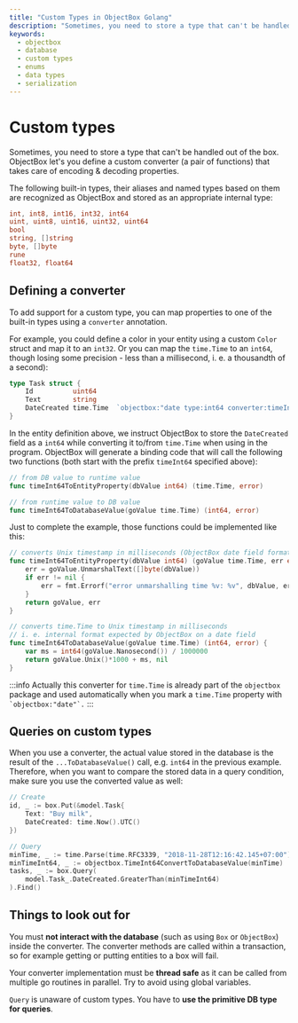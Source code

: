 ```yaml
---
title: "Custom Types in ObjectBox Golang"
description: "Sometimes, you need to store a type that can't be handled out of the box. ObjectBox let's you define a custom converter (a pair of functions) that takes care..."
keywords:
  - objectbox
  - database
  - custom types
  - enums
  - data types
  - serialization
---
```








<TechnicalArticleSchema
  headline="Custom Types in ObjectBox Golang"
  description="Sometimes, you need to store a type that can't be handled out of the box. ObjectBox let's you define a custom converter (a pair of functions) that takes care..."
  url="https://golang.objectbox.io//custom-types"
  datePublished="2025-07-22"
  dateModified="2025-07-22"
/>

# Custom types

Sometimes, you need to store a type that can't be handled out of the box. ObjectBox let's you define a custom converter (a pair of functions) that takes care of encoding & decoding properties.


The following built-in types, their aliases and named types based on them are recognized as ObjectBox and stored as an appropriate internal type:

```go
int, int8, int16, int32, int64
uint, uint8, uint16, uint32, uint64
bool
string, []string
byte, []byte
rune
float32, float64
```

## Defining a converter

To add support for a custom type, you can map properties to one of the built-in types using a `converter` annotation.&#x20;

For example, you could define a color in your entity using a custom `Color` struct and map it to an `int32`. Or you can map the `time.Time` to an `int64`, though losing some precision - less than a millisecond, i. e. a thousandth of a second):

```go
type Task struct {
	Id          uint64
	Text        string
	DateCreated time.Time  `objectbox:"date type:int64 converter:timeInt64"`
}
```

In the entity definition above, we instruct ObjectBox to store the `DateCreated` field as a `int64` while converting it to/from `time.Time` when using in the program. ObjectBox will generate a binding code that will call the following two functions (both start with the prefix `timeInt64` specified above):

```go
// from DB value to runtime value
func timeInt64ToEntityProperty(dbValue int64) (time.Time, error)

// from runtime value to DB value
func timeInt64ToDatabaseValue(goValue time.Time) (int64, error)
```

Just to complete the example, those functions could be implemented like this:

```go
// converts Unix timestamp in milliseconds (ObjectBox date field format) to time.Time
func timeInt64ToEntityProperty(dbValue int64) (goValue time.Time, err error) {
	err = goValue.UnmarshalText([]byte(dbValue))
	if err != nil {
		err = fmt.Errorf("error unmarshalling time %v: %v", dbValue, err)
	}
	return goValue, err
}

// converts time.Time to Unix timestamp in milliseconds 
// i. e. internal format expected by ObjectBox on a date field
func timeInt64ToDatabaseValue(goValue time.Time) (int64, error) {
	var ms = int64(goValue.Nanosecond()) / 1000000
	return goValue.Unix()*1000 + ms, nil
}
```

:::info
Actually this converter for `time.Time` is already part of the `objectbox` package and used automatically when you mark a `time.Time` property with `` `objectbox:"date"`. ``&#x20;
:::

## Queries on custom types <a href="#queries" id="queries"></a>

When you use a converter, the actual value stored in the database is the result of the `...ToDatabaseValue()` call, e.g. `int64` in the previous example. Therefore, when you want to compare the stored data in a query condition, make sure you use the converted value as well:

```go
// Create
id, _ := box.Put(&model.Task{
	Text: "Buy milk",
	DateCreated: time.Now().UTC()
})

// Query
minTime, _ := time.Parse(time.RFC3339, "2018-11-28T12:16:42.145+07:00")
minTimeInt64, _ := objectbox.TimeInt64ConvertToDatabaseValue(minTime)
tasks, _ := box.Query(
	model.Task_.DateCreated.GreaterThan(minTimeInt64)
).Find()
```

## Things to look out for

You must **not interact with the database** (such as using `Box` or `ObjectBox`) inside the converter. The converter methods are called within a transaction, so for example getting or putting entities to a box will fail.

Your converter implementation must be **thread safe** as it can be called from multiple go routines in parallel. Try to avoid using global variables.

`Query` is unaware of custom types. You have to **use the primitive DB type for queries**.